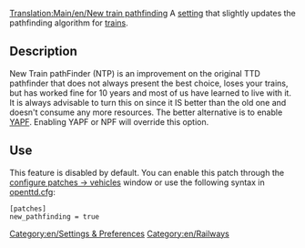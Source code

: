 [[Translation:Main/en/New train pathfinding]]
A [[Main/en/Advanced Settings|setting]] that slightly updates the pathfinding algorithm for [[Main/en/Trains|trains]].


== Description ==
New Train pathFinder (NTP) is an improvement on the original TTD pathfinder that does not always present the best choice, loses your trains, but has worked fine for 10 years and most of us have learned to live with it. It is always advisable to turn this on since it IS better than the old one and doesn't consume any more resources. The better alternative is to enable [[Main/en/Yet Another Pathfinder|YAPF]].  Enabling YAPF or NPF will override this option.

== Use ==
This feature is disabled by default. You can enable this patch through the [[Main/en/Configuring patches/Vehicles|configure patches -> vehicles]] window or use the following syntax in [[Main/en/Openttd.cfg|openttd.cfg]]:
<pre>
[patches]
new_pathfinding = true
</pre>

[[Category:en/Settings & Preferences]]
[[Category:en/Railways]]